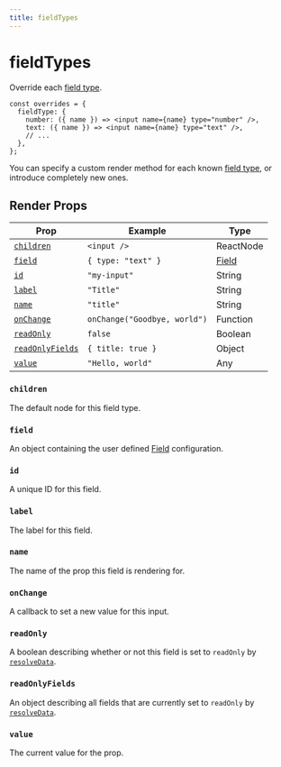 ```yaml
---
title: fieldTypes
---
```


# fieldTypes

Override each [field type](/docs/api-reference/configuration/fields).

```tsx copy
const overrides = {
  fieldType: {
    number: ({ name }) => <input name={name} type="number" />,
    text: ({ name }) => <input name={name} type="text" />,
    // ...
  },
};
```

You can specify a custom render method for each known [field type](/docs/api-reference/configuration/fields), or introduce completely new ones.

## Render Props

| Prop                                | Example                      | Type                                              |
| ----------------------------------- | ---------------------------- | ------------------------------------------------- |
| [`children`](#children)             | `<input />`                  | ReactNode                                         |
| [`field`](#field)                   | `{ type: "text" }`           | [Field](/docs/api-reference/configuration/fields) |
| [`id`](#id)                         | `"my-input"`                 | String                                            |
| [`label`](#label)                   | `"Title"`                    | String                                            |
| [`name`](#name)                     | `"title"`                    | String                                            |
| [`onChange`](#onchange)             | `onChange("Goodbye, world")` | Function                                          |
| [`readOnly`](#readonly)             | `false`                      | Boolean                                           |
| [`readOnlyFields`](#readonlyfields) | `{ title: true }`            | Object                                            |
| [`value`](#value)                   | `"Hello, world"`             | Any                                               |

### `children`

The default node for this field type.

### `field`

An object containing the user defined [Field](/docs/api-reference/configuration/fields) configuration.

### `id`

A unique ID for this field.

### `label`

The label for this field.

### `name`

The name of the prop this field is rendering for.

### `onChange`

A callback to set a new value for this input.

### `readOnly`

A boolean describing whether or not this field is set to `readOnly` by [`resolveData`](/docs/api-reference/configuration/component-config#resolvedatadata-params).

### `readOnlyFields`

An object describing all fields that are currently set to `readOnly` by [`resolveData`](/docs/api-reference/configuration/component-config#resolvedatadata-params).

### `value`

The current value for the prop.
